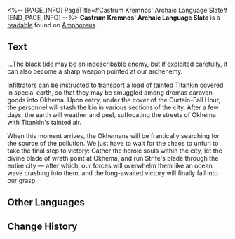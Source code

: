<%-- [PAGE_INFO]
PageTitle=#Castrum Kremnos' Archaic Language Slate#
[END_PAGE_INFO] --%>
{{Readable Infobox
|id           = 444
|partIds      = 190746
|title        = 
|image        = Item Castrum Kremnos' Archaic Language Slate.png
|world        = Amphoreus
|parts        = 1
|author       = <!--to be added-->
|description  = A slate with the archaic language of Castrum Kremnos that can only be understood with Mydei's translation. It records Castrum Kremnos' plans to infiltrate and raid Okhema from centuries ago.
|part1        = Castrum Kremnos' Archaic Language Slate
|source1      = {{cx|Source missing}}
|characters   = 
|factions     = 
}}
'''Castrum Kremnos' Archaic Language Slate''' is a [[readable]] found on [[Amphoreus]].
<!--
==Location==
{{Map Embed|<map name>|<marker id>}}
-->
==Text==
...The black tide may be an indescribable enemy, but if exploited carefully, it can also become a sharp weapon pointed at our archenemy.

Infiltrators can be instructed to transport a load of tainted Titankin covered in special earth, so that they may be smuggled among dromas caravan goods into Okhema. Upon entry, under the cover of the Curtain-Fall Hour, the personnel will stash the kin in various sections of the city. After a few days, the earth will weather and peel, suffocating the streets of Okhema with Titankin's tainted air.

When this moment arrives, the Okhemans will be frantically searching for the source of the pollution. We just have to wait for the chaos to unfurl to take the final step to victory: Gather the heroic souls within the city, let the divine blade of wrath point at Okhema, and run Strife's blade through the entire city &mdash; after which, our forces will overwhelm them like an ocean wave crashing into them, and the long-awaited victory will finally fall into our grasp.



<!--
==Trivia==
* 
-->
==Other Languages==
{{Other Languages
|en   = Castrum Kremnos' Archaic Language Slate
|zhs  = 悬锋城的古语石板
|zht  = 懸鋒城的古語石板
|ja   = 古代クレムノス語の石板
|ko   = 크렘노스성의 고대어 석판
|es   = Placa con lenguaje arcaico de Castrum Kremnos
|fr   = Tablette en langue archaïque d'Acrokopis
|ru   = Скрижаль на древнем языке Кремноса
|th   = แผ่นหินโบราณของเมืองปราการ Kremnos
|vi   = Phiến Đá Cổ Ngữ Thành Kremnos
|de   = Tafel in der altertümlichen Sprache von Castrum Kremnos
|id   = Prasasti Bahasa Kuno Castrum Kremnos
|pt   = Tabuleta de Linguagem Arcaica de Castrum Kremos
}}

==Change History==
{{Change History|3.0}}